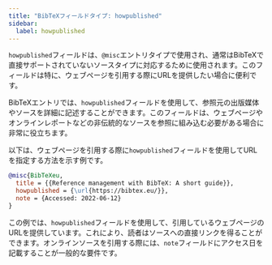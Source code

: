 ```yaml
---
title: "BibTeXフィールドタイプ: howpublished"
sidebar:
  label: howpublished
---
```



`howpublished`フィールドは、`@misc`エントリタイプで使用され、通常はBibTeXで直接サポートされていないソースタイプに対応するために使用されます。このフィールドは特に、ウェブページを引用する際にURLを提供したい場合に便利です。

<CiteDrive/>

BibTeXエントリでは、`howpublished`フィールドを使用して、参照元の出版媒体やソースを詳細に記述することができます。このフィールドは、ウェブページやオンラインレポートなどの非伝統的なソースを参照に組み込む必要がある場合に非常に役立ちます。

以下は、ウェブページを引用する際に`howpublished`フィールドを使用してURLを指定する方法を示す例です。

```bibtex
@misc{BibTeXeu,
  title = {{Reference management with BibTeX: A short guide}},
  howpublished = {\url{https://bibtex.eu/}},
  note = {Accessed: 2022-06-12}
}
```

この例では、`howpublished`フィールドを使用して、引用しているウェブページのURLを提供しています。これにより、読者はソースへの直接リンクを得ることができます。オンラインソースを引用する際には、`note`フィールドにアクセス日を記載することが一般的な要件です。
